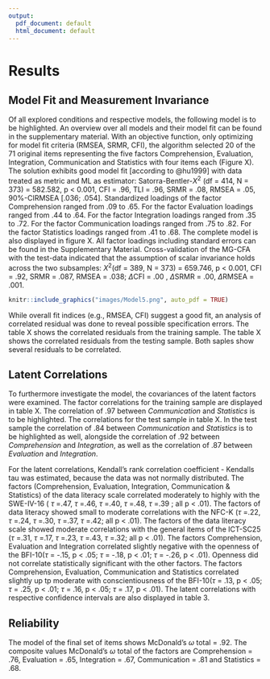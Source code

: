 ```yaml
---
output:
  pdf_document: default
  html_document: default
---
```

# Results
## Model Fit and Measurement Invariance
Of all explored conditions and respective models, the following model is to be highlighted. An overview over all models and their model fit can be found in the supplementary material.
With an objective function, only optimizing for model fit criteria (RMSEA, SRMR, CFI), the algorithm selected 20 of the 71 original items representing the five factors Comprehension, Evaluation, Integration, Communication and Statistics with four items each (Figure X). The solution exhibits good model fit [according to @hu1999] with data treated as metric and ML as estimator: Satorra-Bentler-$X^{2}$ (df = 414, N = 373) = 582.582, p < 0.001, CFI = .96, TLI = .96, SRMR = .08, RMSEA = .05, 90%-CIRMSEA [.036; .054]. 
Standardized loadings of the factor Comprehension ranged from .09 to .65. For the factor Evaluation loadings ranged from .44 to .64. For the factor Integration loadings ranged from .35 to .72. For the factor Communication loadings ranged from .75 to .82. For the factor Statistics loadings ranged from .41 to .68. The complete model is also displayed in figure X.
All factor loadings including standard errors can be found in the Supplementary Material. 
Cross-validation of the MG-CFA with the test-data indicated that the assumption of scalar invariance holds across the two subsamples: $X^{2}$(df = 389, N = 373) = 659.746, p < 0.001, CFI = .92, SRMR = .087, RMSEA = .038; $\Delta\text{CFI}$ = .00 , $\Delta\text{SRMR}$ = .00, $\Delta\text{RMSEA}$ = .001. 

```r
knitr::include_graphics("images/Model5.png", auto_pdf = TRUE)
```

While overall fit indices (e.g., RMSEA, CFI) suggest a good fit, an analysis of correlated residual was done to reveal possible specification errors.
The table X shows the correlated residuals from the training sample. The table X shows the correlated residuals from the testing sample. Both saples show several residuals to be correlated.

## Latent Correlations 
To furthermore investigate the model, the covariances of the latent factors were examined. The factor correlations for the training sample are displayed in table X. The correlation of .97 between *Communication* and *Statistics* is to be highlighted. The correlations for the test sample in table X. In the test sample the correlation of .84 between *Communication* and *Statistics* is to be highlighted as well, alongside the correlation of .92 between *Comprehension* and *Integration*, as well as the correlation of .87 between *Evaluation* and *Integration*. 

For the latent correlations, Kendall's rank correlation coefficient - Kendalls tau was estimated, because the data was not normally distributed. The factors (Comprehension, Evaluation, Integration, Communication & Statistics) of the data literacy scale correlated moderately to highly with the SWE-IV-16 ( $\tau$ =.47, $\tau$ =.46, $\tau$ =.40, $\tau$ =.48, $\tau$ =.39 ; all p < .01). The factors of data literacy showed small to moderate correlations with the NFC-K ($\tau$ =.22, $\tau$ =.24, $\tau$ =.30, $\tau$ =.37, $\tau$ =.42; all p < .01). The factors of the data literacy scale showed moderate correlations with the general items of the ICT-SC25 ($\tau$ =.31, $\tau$ =.17, $\tau$ =.23, $\tau$ =.43, $\tau$ =.32; all p < .01). The factors Comprehension, Evaluation and Integration correlated slightly negative with the openness of the BFI-10($\tau$ = -.15, p < .05; $\tau$ = -.18, p < .01; $\tau$ = -.26, p < .01). Openness did not correlate statistically significant with the other factors. The factors Comprehension, Evaluation, Communication and Statistics correlated slightly up tp moderate with conscientiousness of the BFI-10($\tau$ = .13, p < .05; $\tau$ = .25, p < .01; $\tau$ = .16, p < .05; $\tau$ = .17, p < .01). The latent correlations with respective confidence intervals are also displayed in table 3.

## Reliability
The model of the final set of items shows McDonald’s $\omega$ total = .92. The composite values McDonald’s $\omega$ total of the factors are Comprehension = .76, Evaluation = .65, Integration = .67, Communication = .81 and  Statistics = .68. 

